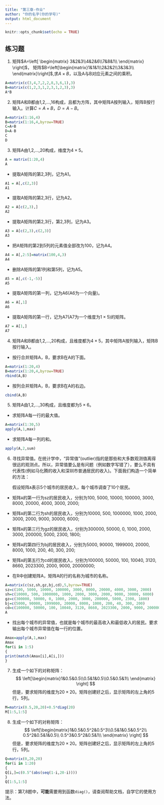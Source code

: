 ---
title: "第三章-作业"
author: "你的名字(你的学号)"
output: html_document
---

```{r setup, include=FALSE}
knitr::opts_chunk$set(echo = TRUE)
```

## 练习题

1. 矩阵$A=\left[ \begin{matrix} 3&2&3\\4&2&6\\7&8&1\\  \end{matrix} \right]$，
矩阵$B=\left[\begin{matrix}1&1&1\\2&2&2\\3&3&3\\  \end{matrix}\right]$,求$A\times B$，以及A与B对应元素之间的乘积。
```{r}
A=matrix(c(3,4,7,2,2,8,3,6,1),3)
B=matrix(c(1,2,3,1,2,3,1,2,3),3)
A*B
```

2. 矩阵A和B都由1,2,...,16构成，且都为方阵，其中矩阵A按列输入，矩阵B按行输入。计算$C=A+B$，$D=A-B$。
```{r}
A=matrix(1:16,4)
B=matrix(1:16,4,byrow=TRUE)
C=A+B
D=A-B
C
D
```

3. 矩阵A由1,2,...,20构成，维度为$4\times 5$。
```{r}
A = matrix(1:20,4)
A
```

- 提取A矩阵的第2,3列，记为A1。
```{r}
A1 = A[,c(2,3)]
A1
```

- 提取A矩阵的第2,3行，记为A2。
```{r}
A2 = A[c(2,3),]
A2
```

- 提取A矩阵的第2,3行，第2,3列，记为A3。
```{r}
A3 = A[c(2,3),c(2,3)]
A3
```

- 把A矩阵的第2到5列的元素值全部改为100，记为A4。
```{r}
A4 = A[,2:5]=matrix(100,4,3)
A4
```

- 删除A矩阵的第1列和第5列，记为A5。
```{r}
A5 = A[,c(-1,-5)]
A5
```

- 提取A矩阵的第一列，记为A6(A6为一个向量)。
```{r}
A6 = A[,1]
A6
```

- 提取A矩阵的第一行，记为A7(A7为一个维度为$1\times 5$)的矩阵。
```{r}
A7 = A[1,]
A7
```

4. 矩阵A和B都由1,2,...,20构成，且维度都为$4\times 5$，其中矩阵A按列输入，矩阵B按行输入。
- 按行合并矩阵A，B，要求B在A的下面。
```{r}
A=matrix(1:20,4)
B=matrix(1:20,4,byrow=TRUE)
rbind(A,B)
```
- 按列合并矩阵A，B，要求B在A的右边。
```{r}
cbind(A,B)
```

5. 矩阵A由1,2,...,30构成，且维度都为$5\times 6$。

- 求矩阵A每一行的最大值。
```{r}
A=matrix(1:30,5)
apply(A,1,max)
```
- 求矩阵A每一列的和。
```{r}
apply(A,2,sum)
```

6. 寻找异常值。在统计学中，“异常值”(outlier)指的是那些和大多数观测值离得很远的观测点。所以，异常值要么是有问题（例如数字写错了），要么不具有代表性(例如马化腾的收入和深圳市普通居民的收入)。下面我们构造一个简单的方法：

   假设矩阵`A`表示5个城市的居民收入，每个城市调查了10个居民。

- 矩阵`A`的第一行为sz的居民收入，分别为100, 5000, 10000, 100000, 3000, 8000, 20000, 4000, 3000, 2000;
- 矩阵`A`的第二行为sh的居民收入，分别为10000, 500, 1000000, 1000, 2000, 3000, 2000, 9000, 30000, 6000;
- 矩阵`A`的第三行为gz的居民收入，分别为300000, 50000, 0, 1000, 2000, 3000, 200000, 5000, 2300, 1800;
- 矩阵`A`的第四行为bj的居民收入，分别为5000, 90000, 1999000, 20000, 8000, 1000, 200, 40, 300, 200;
- 矩阵`A`的第五行为cd的居民收入，分别为100000, 50000, 100, 10040, 3120, 8660, 2023300, 2000, 9000, 20000000;

- 在R中创建矩阵A，矩阵A的行的名称为城市的名称。
```{r}
A=matrix(c(sz,sh,gz,bj,cd),5,byrow=TRUE)
sz=c(100, 5000, 10000, 100000, 3000, 8000, 20000, 4000, 3000, 2000)
sh=c(10000, 500, 1000000, 1000, 2000, 3000, 2000, 9000, 30000, 6000)
gz=c(300000, 50000, 0, 1000, 2000, 3000, 200000, 5000, 2300, 1800)
bj=c(5000, 90000, 1999000, 20000, 8000, 1000, 200, 40, 300, 200)
cd=c(100000, 50000, 100, 10040, 3120, 8660, 2023300, 2000, 9000, 20000000)
A
```

- 找出每个城市的异常值，也就是每个城市的最高收入和最低收入的居民。要求输出每个城市异常值在每一行的位置。
```{r}
Amax=apply(A,1,max)
Amax
for(i in 1:5)
{
print(match(Amax[i],A[i,]))
}
```

7. 生成一个如下的对称矩阵：
$$
\left[\begin{matrix}1&0.5&0.5\\0.5&1&0.5\\0.5&0.5&1\\ \end{matrix} \right]
$$
但是，要求矩阵的维度为$20\times 20$。矩阵创建好之后，显示矩阵的左上角的5行，5列。
```{r}
M=matrix(0.5,20,20)+0.5*diag(20)
M[1:5,1:5]
```

8. 生成一个如下的对称矩阵：
$$
\left[\begin{matrix}1&0.5&0.5^2&0.5^3\\0.5&1&0.5&0.5^2\\
0.5^2&0.5&1&0.5\\
0.5^3&0.5^2&0.5&1\\ \end{matrix} \right]
$$
但是，要求矩阵的维度为$20\times 20$。矩阵创建好之后，显示矩阵的左上角的5行，5列。
```{r}
Q=matrix(0,20,20)
for(i in 1:20)
{
Q[i,]=c(0.5^(abs(seq(1-i,20-i))))
}
Q[1:5,1:5]
```

提示：第7,8题中，**可能**需要用到函数`diag()`，请查阅帮助文档，自学它的使用方法。

